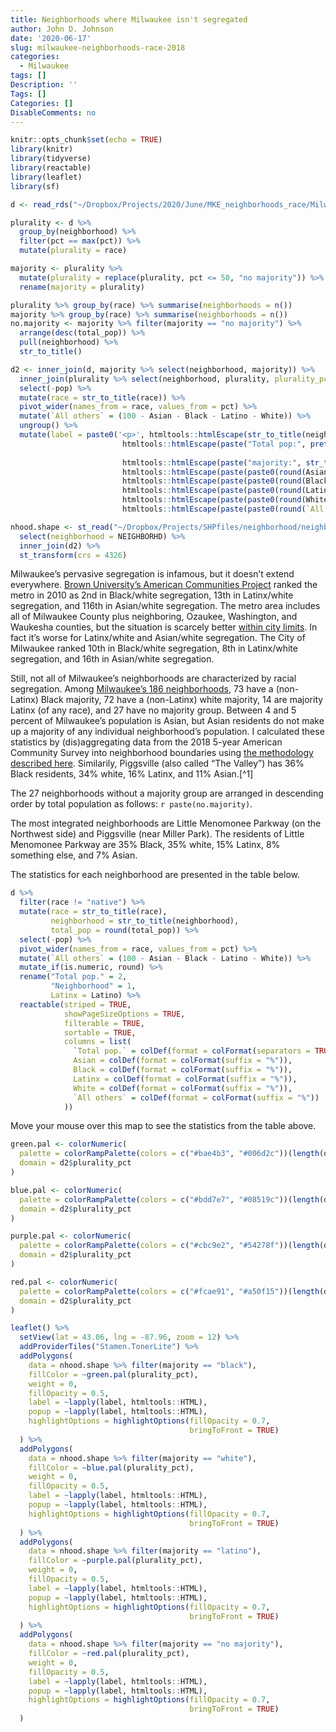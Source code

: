 ```yaml
---
title: Neighborhoods where Milwaukee isn't segregated
author: John D. Johnson
date: '2020-06-17'
slug: milwaukee-neighborhoods-race-2018
categories:
  - Milwaukee
tags: []
Description: ''
Tags: []
Categories: []
DisableComments: no
---
```



```r
knitr::opts_chunk$set(echo = TRUE)
library(knitr)
library(tidyverse)
library(reactable)
library(leaflet)
library(sf)

d <- read_rds("~/Dropbox/Projects/2020/June/MKE_neighborhoods_race/MilwaukeeNeighborhoodsByRace.rds")

plurality <- d %>%
  group_by(neighborhood) %>%
  filter(pct == max(pct)) %>%
  mutate(plurality = race)

majority <- plurality %>%
  mutate(plurality = replace(plurality, pct <= 50, "no majority")) %>%
  rename(majority = plurality)

plurality %>% group_by(race) %>% summarise(neighborhoods = n())
majority %>% group_by(race) %>% summarise(neighborhoods = n())
no.majority <- majority %>% filter(majority == "no majority") %>%
  arrange(desc(total_pop)) %>%
  pull(neighborhood) %>%
  str_to_title()

d2 <- inner_join(d, majority %>% select(neighborhood, majority)) %>%
  inner_join(plurality %>% select(neighborhood, plurality, plurality_pct = pct)) %>%
  select(-pop) %>%
  mutate(race = str_to_title(race)) %>%
  pivot_wider(names_from = race, values_from = pct) %>%
  mutate(`All others` = (100 - Asian - Black - Latino - White)) %>%
  ungroup() %>%
  mutate(label = paste0('<p>', htmltools::htmlEscape(str_to_title(neighborhood)), '<p></p>', 
                         htmltools::htmlEscape(paste("Total pop:", prettyNum(round(total_pop),
                                                                             big.mark = ","))), '</p><p>',
                         htmltools::htmlEscape(paste("majority:", str_to_title(majority))), '</p><p>',
                         htmltools::htmlEscape(paste(paste0(round(Asian),"%"), "Asian")),'</p><p>',
                         htmltools::htmlEscape(paste(paste0(round(Black),"%"), "Black")),'</p><p>',
                         htmltools::htmlEscape(paste(paste0(round(Latino),"%"), "Latinx")),'</p><p>',
                         htmltools::htmlEscape(paste(paste0(round(White),"%"), "White")),'</p><p>',
                         htmltools::htmlEscape(paste(paste0(round(`All others`),"%"), "Others")), '</p>'))

nhood.shape <- st_read("~/Dropbox/Projects/SHPfiles/neighborhood/neighborhood.shp") %>%
  select(neighborhood = NEIGHBORHD) %>%
  inner_join(d2) %>%
  st_transform(crs = 4326)
```

Milwaukee's pervasive segregation is infamous, but it doesn't extend everywhere. [Brown University’s American Communities Project](https://s4.ad.brown.edu/Projects/Diversity/SegSorting/Default.aspx) ranked the metro in 2010 as 2nd in Black/white segregation, 13th in Latinx/white segregation, and 116th in Asian/white segregation. The metro area includes all of Milwaukee County plus neighboring, Ozaukee, Washington, and Waukesha counties, but the situation is scarcely better [within city limits](https://s4.ad.brown.edu/Projects/Diversity/SegCitySorting/Default.aspx). In fact it's worse for Latinx/white and Asian/white segregation. The City of Milwaukee ranked 10th in Black/white segregation, 8th in Latinx/white segregation, and 16th in Asian/white segregation.

Still, not all of Milwaukee's neighborhoods are characterized by racial segregation. Among [Milwaukee's 186 neighborhoods](https://city.milwaukee.gov/Neighborhoods), 73 have a (non-Latinx) Black majority, 72 have a (non-Latinx) white majority, 14 are majority Latinx (of any race), and 27 have no majority group. Between 4 and 5 percent of Milwaukee's population is Asian, but Asian residents do not make up a majority of any individual neighborhood's population. I calculated these statistics by (dis)aggregating data from the 2018 5-year American Community Survey into neighborhood boundaries using [the methodology described here](https://github.com/jdjohn215/Milwaukee-Geo-Crosswalks). Similarily, Piggsville (also called "The Valley") has 36% Black residents, 34% white, 16% Latinx, and 11% Asian.[^1]

The 27 neighborhoods without a majority group are arranged in descending order by total population as follows: `r paste(no.majority)`.

The most integrated neighborhoods are Little Menomonee Parkway (on the Northwest side) and Piggsville (near Miller Park). The residents of Little Menomonee Parkway are 35% Black, 35% white, 15% Latinx, 8% something else, and 7% Asian.

The statistics for each neighborhood are presented in the table below.

```r
d %>%
  filter(race != "native") %>%
  mutate(race = str_to_title(race),
         neighborhood = str_to_title(neighborhood),
         total_pop = round(total_pop)) %>%
  select(-pop) %>%
  pivot_wider(names_from = race, values_from = pct) %>%
  mutate(`All others` = (100 - Asian - Black - Latino - White)) %>%
  mutate_if(is.numeric, round) %>%
  rename("Total pop." = 2,
         "Neighborhood" = 1,
         Latinx = Latino) %>%
  reactable(striped = TRUE,
            showPageSizeOptions = TRUE,
            filterable = TRUE,
            sortable = TRUE,
            columns = list(
              `Total pop.` = colDef(format = colFormat(separators = TRUE)),
              Asian = colDef(format = colFormat(suffix = "%")),
              Black = colDef(format = colFormat(suffix = "%")),
              Latinx = colDef(format = colFormat(suffix = "%")),
              White = colDef(format = colFormat(suffix = "%")),
              `All others` = colDef(format = colFormat(suffix = "%"))
            ))
```

Move your mouse over this map to see the statistics from the table above.

```r
green.pal <- colorNumeric(
  palette = colorRampPalette(colors = c("#bae4b3", "#006d2c"))(length(d2$plurality_pct)),
  domain = d2$plurality_pct
)

blue.pal <- colorNumeric(
  palette = colorRampPalette(colors = c("#bdd7e7", "#08519c"))(length(d2$plurality_pct)),
  domain = d2$plurality_pct
)

purple.pal <- colorNumeric(
  palette = colorRampPalette(colors = c("#cbc9e2", "#54278f"))(length(d2$plurality_pct)),
  domain = d2$plurality_pct
)

red.pal <- colorNumeric(
  palette = colorRampPalette(colors = c("#fcae91", "#a50f15"))(length(d2$plurality_pct)),
  domain = d2$plurality_pct
)

leaflet() %>%
  setView(lat = 43.06, lng = -87.96, zoom = 12) %>%
  addProviderTiles("Stamen.TonerLite") %>%
  addPolygons(
    data = nhood.shape %>% filter(majority == "black"),
    fillColor = ~green.pal(plurality_pct),
    weight = 0,
    fillOpacity = 0.5,
    label = ~lapply(label, htmltools::HTML),
    popup = ~lapply(label, htmltools::HTML),
    highlightOptions = highlightOptions(fillOpacity = 0.7,
                                        bringToFront = TRUE)
  ) %>%
  addPolygons(
    data = nhood.shape %>% filter(majority == "white"),
    fillColor = ~blue.pal(plurality_pct),
    weight = 0,
    fillOpacity = 0.5,
    label = ~lapply(label, htmltools::HTML),
    popup = ~lapply(label, htmltools::HTML),
    highlightOptions = highlightOptions(fillOpacity = 0.7,
                                        bringToFront = TRUE)
  ) %>%
  addPolygons(
    data = nhood.shape %>% filter(majority == "latino"),
    fillColor = ~purple.pal(plurality_pct),
    weight = 0,
    fillOpacity = 0.5,
    label = ~lapply(label, htmltools::HTML),
    popup = ~lapply(label, htmltools::HTML),
    highlightOptions = highlightOptions(fillOpacity = 0.7,
                                        bringToFront = TRUE)
  ) %>%
  addPolygons(
    data = nhood.shape %>% filter(majority == "no majority"),
    fillColor = ~red.pal(plurality_pct),
    weight = 0,
    fillOpacity = 0.5,
    label = ~lapply(label, htmltools::HTML),
    popup = ~lapply(label, htmltools::HTML),
    highlightOptions = highlightOptions(fillOpacity = 0.7,
                                        bringToFront = TRUE)
  )

```
